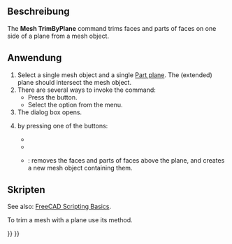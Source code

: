 <languages/>

{{Docnav
|[[Mesh_PolyTrim|PolyTrim]]
|[[Mesh_SectionByPlane|SectionByPlane]]
|[[Mesh_Workbench|Mesh]]
|IconL=Mesh_PolyTrim.svg
|IconR=Mesh_SectionByPlane.svg
|IconC=Workbench_Mesh.svg
}}

{{GuiCommand
|Name=Mesh TrimByPlane
|MenuLocation=Meshes → Cutting → Trim With Plane
|Workbenches=[[Mesh_Workbench|Mesh]]
|SeeAlso=[[Mesh_PolyCut|Mesh PolyCut]], [[Mesh_PolyTrim|Mesh PolyTrim]]
}}

<span id="Description"></span>
==Beschreibung==

The '''Mesh TrimByPlane''' command trims faces and parts of faces on one side of a plane from a mesh object.

<span id="Usage"></span>
==Anwendung==

# Select a single mesh object and a single [[Part_Plane|Part plane]]. The (extended) plane should intersect the mesh object.
# There are several ways to invoke the command:
#* Press the {{Button|[[Image:Mesh_TrimByPlane.svg|16px]] [[Mesh_TrimByPlane|Trim With Plane]]}} button.
#* Select the {{MenuCommand|Meshes → Cutting → [[Image:Mesh_TrimByPlane.svg|16px]] Trim With Plane}} option from the menu.
# The {{MenuCommand|Trim With Plane}} dialog box opens.
# {{MenuCommand|Select the side you want to keep}} by pressing one of the buttons:
#* {{button|Below}}
#* {{button|Above}}
#* {{button|Split}}: removes the faces and parts of faces above the plane, and creates a new mesh object containing them.

<span id="Scripting"></span>
==Skripten==

See also: [[FreeCAD_Scripting_Basics|FreeCAD Scripting Basics]].

To trim a mesh with a plane use its {{incode|trimByPlane}} method.

{{Code|code=
import FreeCAD as App
import Mesh

# Create a non-parametric box-shaped mesh:
msh = App.ActiveDocument.addObject("Mesh::Feature", "Mesh")
msh.Mesh = Mesh.createBox(30, 40, 50)
msh.ViewObject.DisplayMode = "Flat Lines"

# Define a plane by a base point and a normal vector:
pnt = App.Vector(25, 0, 0)
nor = App.Vector(0, 0, 1)

# We need to work on a copy of the msh.Mesh object:
new_msh = msh.Mesh.copy()

# Trim that copy:
new_msh.trimByPlane(pnt, nor)

# Update msh.Mesh:
msh.Mesh = new_msh
}}


{{Docnav
|[[Mesh_PolyTrim|PolyTrim]]
|[[Mesh_SectionByPlane|SectionByPlane]]
|[[Mesh_Workbench|Mesh]]
|IconL=Mesh_PolyTrim.svg
|IconR=Mesh_SectionByPlane.svg
|IconC=Workbench_Mesh.svg
}}

{{Mesh Tools navi{{#translation:}}}}
{{Userdocnavi{{#translation:}}}}